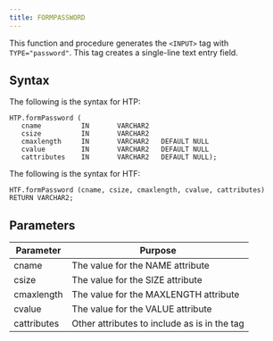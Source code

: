 ```yaml
---
title: FORMPASSWORD
---
```


This function and procedure generates the `<INPUT>` tag with `TYPE="password"`. This tag creates a single-line text entry field.

## Syntax

The following is the syntax for HTP:

```
HTP.formPassword (
   cname          IN       VARCHAR2
   csize          IN       VARCHAR2
   cmaxlength     IN       VARCHAR2   DEFAULT NULL
   cvalue         IN       VARCHAR2   DEFAULT NULL
   cattributes    IN       VARCHAR2   DEFAULT NULL);
```

The following is the syntax for HTF:

```
HTF.formPassword (cname, csize, cmaxlength, cvalue, cattributes) RETURN VARCHAR2;
```

## Parameters

| Parameter | Purpose  |
| --------- | -------- |
| cname | The value for the NAME attribute |
| csize | The value for the SIZE attribute |
| cmaxlength | The value for the MAXLENGTH attribute |
| cvalue | The value for the VALUE attribute |
| cattributes | Other attributes to include as is in the tag |

